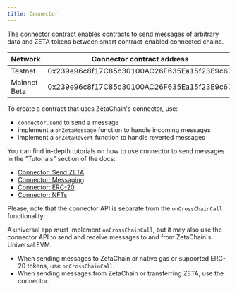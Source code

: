 ```yaml
---
title: Connector
---
```


The connector contract enables contracts to send messages of arbitrary data and
ZETA tokens between smart contract-enabled connected chains.

| Network      | Connector contract address                 |
| ------------ | ------------------------------------------ |
| Testnet      | 0x239e96c8f17C85c30100AC26F635Ea15f23E9c67 |
| Mainnet Beta | 0x239e96c8f17C85c30100AC26F635Ea15f23E9c67 |

To create a contract that uses ZetaChain's connector, use:

- `connector.send` to send a message
- implement a `onZetaMessage` function to handle incoming messages
- implement a `onZetaRevert` function to handle reverted messages

You can find in-depth tutorials on how to use connector to send messages in the
"Tutorials" section of the docs:

- [Connector: Send ZETA](/developers/tutorials/zeta)
- [Connector: Messaging](/developers/tutorials/message)
- [Connector: ERC-20](/developers/tutorials/erc20)
- [Connector: NFTs](/developers/tutorials/connector-nft)

Please, note that the connector API is separate from the `onCrossChainCall`
functionality.

A universal app must implement `onCrossChainCall`, but it may also use the
connector API to send and receive messages to and from ZetaChain's Universal
EVM.

- When sending messages to ZetaChain or native gas or supported ERC-20 tokens,
  use `onCrossChainCall`.
- When sending messages from ZetaChain or transferring ZETA, use the connector.
